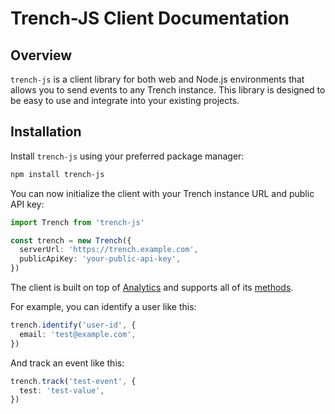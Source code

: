 # Trench-JS Client Documentation

## Overview

`trench-js` is a client library for both web and Node.js environments that allows you to send events to any Trench instance. This library is designed to be easy to use and integrate into your existing projects.

## Installation

Install `trench-js` using your preferred package manager:

```bash
npm install trench-js
```

You can now initialize the client with your Trench instance URL and public API key:

```ts
import Trench from 'trench-js'

const trench = new Trench({
  serverUrl: 'https://trench.example.com',
  publicApiKey: 'your-public-api-key',
})
```

The client is built on top of [Analytics](https://github.com/DavidWells/analytics) and supports all of its [methods](https://github.com/DavidWells/analytics#usage).

For example, you can identify a user like this:

```ts
trench.identify('user-id', {
  email: 'test@example.com',
})
```

And track an event like this:

```ts
trench.track('test-event', {
  test: 'test-value',
})
```
